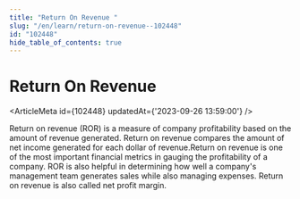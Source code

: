 ```yaml
---
title: "Return On Revenue "
slug: "/en/learn/return-on-revenue--102448"
id: "102448"
hide_table_of_contents: true
---
```



# Return On Revenue 

<ArticleMeta id={102448} updatedAt={'2023-09-26 13:59:00'} />
<div className='border-solid border-b border-t-0 my-4 border-[var(--ifm-color-gray-300)]' />

Return on revenue (ROR) is a measure of company profitability based on the amount of revenue generated. Return on revenue compares the amount of net income generated for each dollar of revenue.Return on revenue is one of the most important financial metrics in gauging the profitability of a company. ROR is also helpful in determining how well a company's management team generates sales while also managing expenses. Return on revenue is also called net profit margin.
